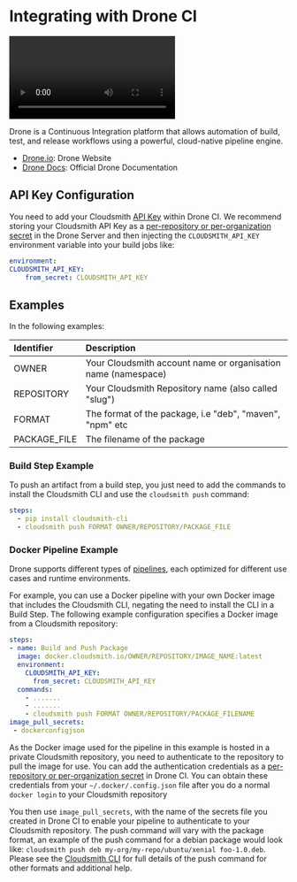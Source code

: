 
# Integrating with Drone CI

<Video wistiaId="ym4oir5hjl"></Video>

Drone is a Continuous Integration platform that allows automation of build, test, and release workflows using a powerful, cloud-native pipeline engine.

- [Drone.io](https://www.drone.io/): Drone Website
- [Drone Docs](https://docs.drone.io/): Official Drone Documentation

## API Key Configuration

You need to add your Cloudsmith [API Key](https://cloudsmith.io/user/settings/api/) within Drone CI. We recommend storing your Cloudsmith API Key as a [per-repository or per-organization secret](https://docs.drone.io/secret/) in the Drone Server and then injecting the `CLOUDSMITH_API_KEY` environment variable into your build jobs like: 

```yaml
environment:
CLOUDSMITH_API_KEY:
    from_secret: CLOUDSMITH_API_KEY
```

## Examples

In the following examples:

| Identifier   | Description                                                   |
| :----------- | :------------------------------------------------------------ |
| OWNER        | Your Cloudsmith account name or organisation name (namespace) |
| REPOSITORY   | Your Cloudsmith Repository name (also called "slug")          |
| FORMAT       | The format of the package, i.e "deb", "maven", "npm" etc      |
| PACKAGE_FILE | The filename of the package                                   |

### Build Step Example

To push an artifact from a build step, you just need to add the commands to install the Cloudsmith CLI and use the `cloudsmith push` command: 

```yaml
steps:
  - pip install cloudsmith-cli 
  - cloudsmith push FORMAT OWNER/REPOSITORY/PACKAGE_FILE
```

### Docker Pipeline Example

Drone supports different types of [pipelines](https://docs.drone.io/pipeline/overview/), each optimized for different use cases and runtime environments.   

For example, you can use a Docker pipeline with your own Docker image that includes the Cloudsmith CLI, negating the need to install the CLI in a Build Step.  The following example configuration specifies a Docker image from a Cloudsmith repository:

```yaml
steps:
- name: Build and Push Package
  image: docker.cloudsmith.io/OWNER/REPOSITORY/IMAGE_NAME:latest
  environment:
    CLOUDSMITH_API_KEY:
      from_secret: CLOUDSMITH_API_KEY
  commands:
    - .......
    - .......
    - cloudsmith push FORMAT OWNER/REPOSITORY/PACKAGE_FILENAME
image_pull_secrets:
 - dockerconfigjson
```

As the Docker image used for the pipeline in this example is hosted in a private Cloudsmith repository, you need to authenticate to the repository to pull the image for use. You can add the authentication credentials as a [per-repository or per-organization secret](https://docs.drone.io/secret/) in Drone CI. You can obtain these credentials from your `~/.docker/.config.json` file after you do a normal `docker login` to your Cloudsmith repository

You then use `image_pull_secrets`, with the name of the secrets file you created in Drone CI to enable your pipeline to authenticate to your Cloudsmith repository.
<Note variant="note">
The push command will vary with the package format, an example of the push command for a debian package would look like: `cloudsmith push deb my-org/my-repo/ubuntu/xenial foo-1.0.deb`. Please see the [Cloudsmith CLI](/getting-started/cli) for full details of the push command for other formats and additional help.
</Note>
